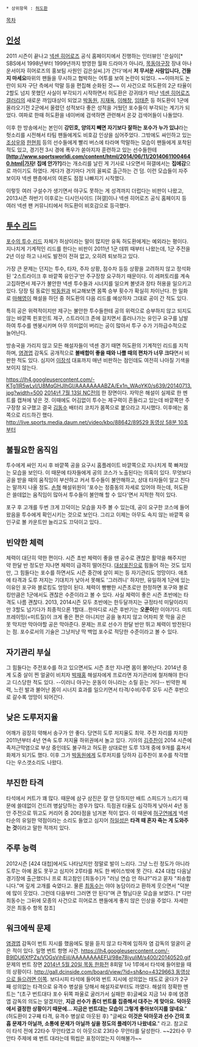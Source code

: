  * 상위항목 : [[허도환]]

[[목차]]
== [[인성]] ==
2011 시즌이 끝나고 [[넥센 히어로즈]] 공식 홈페이지에서 진행하는 인터뷰인 '은실이[* SBS에서 1998년부터 1999년까지 방영한 월화 드라마가 아니라, [[목동야구장]] 장내 아나운서이자 히어로즈의 홍보팀 사원인 김은실씨.]가 간다'에서 '''저 무서운 사람입니다, 건들지 마세요'''따위의 팬들을 무시하고 협박하는 어투를 보여 논란이 되었다. ~~이마저도 논란이 되자 구단 측에서 막말 등을 편집해 순화된 것~~ 이 사건으로 허도환의 2군 타율이 2할도 넘지 못했던 사실이 부각되기 시작하면서 허도환은 강귀태가 떠난 [[넥센 히어로즈 갤러리]]의 새로운 까임대상이 되었고 [[박동원]], [[지재옥]], [[이해창]], [[임태준]] 등 허도환이 1군에 올라오기전 2군에서 올렸던 성적보다 좋은 성적을 거뒀던 포수들이 부각되는 계기가 되었다. 여파로 한때 허도환을 네이버에 검색하면 관련해서 온갖 검색어들이 나돌았다. 

이후 한 방송에서는 본인이 '''강민호, 양의지 빼면 자기보다 잘하는 포수가 누가 있냐'''라는 헛소리를 시전해서 타팀 팬들에게도 비호감 인상을 심어주었다. 그밖에도 싸인하고 있는 [[조상우]]와 [[한현희]] 등의 선수들에게 빨리 버스에 타라며 막말하는 모습이 팬들에게 포착된 적도 있고, 경기전 3시 경에 폭우가 쏟아지자 훈련하고 있는 선수들한테 '''[http://www.sportsworldi.com/content/html/2014/06/11/20140611004640.html|가자! 집에 안가?]'''라는 개소리를 날린 게 기사로 나오면서 혀갤에서는 '''집에감'''으로 까이기도 하였다. 게다가 경기마다 거의 꼴찌로 출근하는 건 덤. 이런 모습들이 자주 보이자 넥센 팬층에서의 여론도 점점 나빠지기 시작했다. 

이렇듯 여러 구설수가 생기면서 야구도 못하는 게 성격까지 더럽다는 비판이 나왔고, 2013시즌 하반기 이후로는 디시인사이드 [혀갤]이나 넥센 히어로즈 공식 홈페이지 등 여러 넥센 팬 커뮤니티에서 허도환이 비호감으로 등극했다.

== [[투수 리드]] ==
[[투수 리드|포수의 투수 리드]] 자체가 허상이라는 말이 많지만 유독 허도환에게는 예외라는 평이다. 지나치게 기계적인 리드를 한다는 비판이 2011년 1군 데뷔 때부터 나왔는데, 1군 주전을 2년 이상 하고 나서도 발전이 전혀 없고, 오히려 퇴보하고 있다. 

가장 큰 문제는 던지는 투수, 타자, 주자 상황, 점수차 등등 상황을 고려하지 않고 정석화된 '2스트라이크 후 바깥쪽 유인구'만 주구장창 요구하기 때문이다. 이 레퍼토리를 계속 고집하면서 제구가 불안한 넥센 투수들과 시너지를 일으켜 볼넷과 장타 허용을 일으키고 있다. 당장 팀 동료인 [[박동원]]과 비교해보면 몸쪽 승부 횟수가 확실히 차이난다. 한 일화로 [[마해영]]이 해설을 하던 중 허도환의 다음 리드를 예상하자 그대로 공이 간 적도 있다.

특히 공은 위력적이지만 제구는 불안한 투수들한테 공의 위력으로 승부하지 않고 되지도 않는 바깥쪽 핀포인트 제구, 스트라이크 존에 걸치면서 흘러나가는 유인구 요구를 남발하여 투수를 멘붕시키며 아무 의미없이 버리는 공이 많아서 투구 수가 기하급수적으로 늘어난다. 

방송국을 가리지 않고 모든 해설자들이 넥센 경기 때면 허도환의 기계적인 리드를 지적하며, [[염경엽]] 감독도 공개적으로 '''볼배합이 좋을 때와 나쁠 때의 편차가 너무 크다'''면서 비판한 적도 있다. 심지어 [[이장석]] 대표까지 매년 비판하는 점인데도 여전히 나아질 기색을 보이지 않는다.

https://lh4.googleusercontent.com/-KTg1lR5wLyI/U8MqGHJIhGI/AAAAAAAABZA/Ex1n_WAoYK0/s639/20140713.jpg?width=500 [[넥센 히어로즈/2014년/7월#s-4.3|2014년 7월 13일 NC전]]의 한 장면이다. 자막은 해설이 실제로 한 멘트를 캡쳐에 넣은 것. 이때에도 어김없이 투수는 제구력이 흔들리고 있는데 바깥쪽만 주구장창 요구했고 결국 [[김동수]] 배터리 코치가 몸쪽으로 붙으라고 지시했다. 이후에는 몸쪽으로 리드하긴 했다. [[http://live.sports.media.daum.net/video/kbo/88642/89529 동영상 58분 10초부터]]

== 불필요한 움직임 ==
투수에게 싸인 지시 후 바깥쪽 공을 요구시 홈플레이트 바깥쪽으로 지나치게 쭉 빠져앉는 모습을 보인다. 이 때문에 타자들에게 공의 코스가 노출된다는 의혹이 있다. 무엇보다 공을 받을 때의 움직임이 부산하고 커서 투수들이 불안해하고, 상대 타자들이 알고 친다는 말까지 나올 정도. [[손혁]] 해설위원이 '포수는 정중동의 자세로 있어야 하는데, 허도환은 쓸데없는 움직임이 많아서 투수들이 불안해 할 수 있다'면서 지적한 적이 있다.

포구 후 고개를 두번 크게 끄덕이는 모습을 자주 볼 수 있는데, 공이 요구한 코스에 들어왔음을 투수에게 확인시키는 것으로 보인다. 그리고 이제는 아무도 속지 않는 바깥쪽 유인구로 볼 카운트만 늘리고도 끄덕이고 있다..

== 빈약한 체력 ==
체력이 대단히 약한 편이다. 시즌 초반 체력이 좋을 땐 공수로 괜찮은 활약을 해주지만 약 한달 반 정도만 지나면 체력이 급격히 떨어진다. [[대상포진]]으로 힘들어 하는 것도 있지만, 그 힘들다는 포수를 하면서도 시즌 중간에 살이 찌는 등 자기관리도 엉망이다. 애초에 타격과 도루 저지는 기대치가 낮아서 못해도 '그러려니' 하지만, 유일하게 1군에 있는 이유인 포구와 블로킹도 엉망이 된다. 체력이 빵빵한 시즌초로만 한정하면 포구와 블로킹만큼은 1군에서도 괜찮은 수준이라고 볼 수 있다. 사실 체력이 좋은 시즌 초반에는 타격도 나름 괜찮다. 2013, 2014시즌 모두 초반에는 한두달까지는 규정타석 미달이라지만 3할도 넘기다가 최종적으론 1할대...한마디로 시즌 후반기는 '''오푼이'''란 이야기다. 미트 프레이밍(=미트질)이 크게 좋은 편은 아니지만 공을 놓치지 않고 어차피 못 막을 공은 못 막지만 막아야할 공은 막아준다. 문제는 프로 선수가 한달 반만 뛰고 체력이 방전된다는 점. 포수로서의 기술은 그냥저냥 딱 백업 포수로 적당한 수준이라고 볼 수 있다. 

== 자기관리 부실 ==
그 힘들다는 주전포수를 하고 있으면서도 시즌 초만 지나면 몸이 불어난다. 2014년 중계 도중 살이 찐 얼굴이 비치자 [[박재홍]] 해설자에게 프로라면 자기관리에 철저해야 한다고 디스당한 적도 있다. --이러니 야구는 운동이 아니라는 소릴 듣는 거다-- 빈약한 체력, 느린 발과 불어난 몸이 시너지 효과를 일으키면서 타격/수비/주루 모두 시즌 후반으로 갈수록 엉망이 되어간다. 

== 낮은 도루저지율 ==
어깨가 굉장히 약해서 송구가 안 좋다. 당연히 도루 저지율도 최악. 주전 자리를 차지한 2011년부터 4년 연속 도루 저지율 하위권에서 놀고 있다. 기아의 [[김주찬]]이 2014 시즌에 족저근막염으로 부상 중인데도 불구하고 허도환 상대로만 도루 13개 중에 9개를 훔쳐서 화제가 되기도 했다. 이후 그가 [[박동원/2014년#s-2.2|박동원]]에게 도루저지를 당하자 김주찬이 포수를 착각했다는 우스갯소리도 나왔다.

== 부진한 타격 ==
타석에서 커트가 꽤 많다. 때문에 삼구 삼진은 잘 안 당하지만 배트 스피드가 느리기 때문에 쓸데없이 건드려 병살당하는 경우가 많다. 득점권 타율도 심각하게 낮아서 4년 동안 주전으로 뛰고도 커리어 중 20타점을 넘겨본 적이 없다. 이 때문에 [[허구연]]에게 넥센 타순의 유일한 약점이라는 소리도 들었고 심지어 [[하일성]]은 '''타격 때 혼자 죽는 게 도와주는 것'''이라고 말한 적까지 있다.

== 주루 능력 ==
2012시즌 [424 대첩]에서도 나타났지만 정말로 발이 느리다. 그냥 느린 정도가 아니라 도루는 아예 꿈도 못꾸고 심지어 2루타를 쳐도 한 베이스밖에 못 간다. 424 대첩 다음날 경기장에 출근했더니 프로 최고참인 [최동수]가 "러닝 연습 안 하냐?"라고 묻자 "죄송합니다."며 깊게 고개를 숙였다고. 물론 [[최동수]]는 야야 농담이라고 환하게 웃으면서 "덕분에 많이 웃었다. 그런데 다음부터 그러면 안 된다"며 큰 형님다운 모습을 보였다. [* 다만 최동수는 그뒤에 모종의 사건으로 히어로즈 팬들에게 좋지 않은 인상을 주었다. 자세한 것은 최동수 항목 참조]

== 워크에씩 문제 ==
[[염경엽]] 감독이 번트 지시를 했음에도 말을 듣지 않고 타격에 임하자 염 감독의 얼굴이 굳은 적이 있다. 일명 번트 항명 사건. 
https://lh4.googleusercontent.com/-B9IDU6XfPZs/VOGsVihEiiI/AAAAAAAAEFU/98e78jyuliM/s400/20140520.gif 문제의 번트 장면
[[넥센 히어로즈/2014년/5월#s-5.1|2014년 5월 20일 목동 한화전]] 8회말 1사 1루에서 타석에 들어왔을 때의 상황이다. [[http://gall.dcinside.com/board/view/?id=sh&no=4329663 동영상으로 들으려면 이쪽]]. 보다시피 타석에 들어와 번트 지시에 성의없는 태도로 굴다가 2구째 성의없는 타격으로 유격수 병살을 당해서 해설자로부터도 까였다. 
해설의 정확한 멘트는 "(초구 번트대다 포수 뒤쪽 파울로 굴러가서 실패한 후)글쎄요 지금 1사 후에 염경엽 감독의 의도는 알겠지만, '''지금 선수가 좀더 번트를 집중해서 대주는 게 맞아요. 덕아웃에서 결정한 상황이기 때문에... 지금은 번트대는 모습이 그렇게 좋아보이지를 않네요'''." (허도환이 2구째 타격, 유격수 병살로 아웃된 후) "글쎄요 '''이것은 덕아웃과 선수 간의 호흡 문제가 아닐까, 소통에 문제가 아닐까 싶을 정도의 플레이가 나왔네요'''." 라고. 참고로 이 타석 전에 22타수 무안타였고 이 아웃으로 23타수 무안타를 달성한다. ~~22타수 무안타 주제에 왜 번트 대라는데 뭐씹은 표정이었는지 이해불가~~ 

